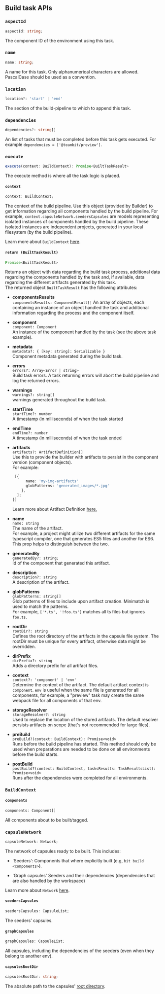 ## Build task APIs

### `aspectId`

```ts
aspectId: string;
```

The component ID of the environment using this task.

### `name`

```ts
name: string;
```

A name for this task. Only alphanumerical characters are allowed. PascalCase should be used as a convention.

### `location`

```ts
location?: 'start' | 'end'
```

The section of the build-pipeline to which to append this task.

### `dependencies`

```ts
dependencies?: string[]
```

An list of tasks that must be completed before this task gets executed.
For example `dependencies = ['@teambit/preview']`.

### `execute`

```ts
execute(context: BuildContext): Promise<BuiltTaskResult>
```

The execute method is where all the task logic is placed.

#### `context`

```ts
context: BuildContext;
```

The context of the build pipeline. Use this object (provided by Builder) to get information regarding all components handled by the build pipeline.
For example, `context.capsuleNetwork.seedersCapsules` are models representing isolated instances of components handled by the build pipeline. These isolated instances are independent projects, generated in your local filesystem (by the build pipeline).

Learn more about `BuildContext` [here](/dev-services/builder/implement-build-task#buildcontext).

#### `return (BuiltTaskResult)`

```ts
Promise<BuiltTaskResult>
```

Returns an object with data regarding the build task process, additional data regarding the components handled by the task and, if available, data regarding the different artifacts generated by this task.<br />
The returned object `BuiltTaskResult` has the following attributes:

- **componentsResults**  
  `componentsResults: ComponentResult[]`
  An array of objects, each containing an instance of an object handled the task and additional information regarding the process and the component itself.
- **component**  
  `component: Component`  
  An instance of the component handled by the task (see the above task example).

- **metadata**  
  `metadata?: { [key: string]: Serializable }`  
  Component metadata generated during the build task.

- **errors**  
  `errors?: Array<Error | string>`  
  Build task errors. A task returning errors will abort the build pipeline and log the returned errors.

- **warnings**  
  `warnings?: string[]`  
  warnings generated throughout the build task.

- **startTime**  
  `startTime?: number`  
  A timestamp (in milliseconds) of when the task started

- **endTime**  
  `endTime?: number`  
  A timestamp (in milliseconds) of when the task ended
- **artifacts**  
  `artifacts?: ArtifactDefinition[]`  
  Use this to provide the builder with artifacts to persist in the component version (component objects).  
  For example:

  ```ts
   [{
        name: 'my-img-artifacts'
        globPatterns: 'generated_images/*.jpg'
      },
    ];
  }]
  ```

  Learn more about Artifact Definition [here.](https://bit.dev/teambit/pipelines/builder/~code/artifact/artifact-definition.ts)

- **name**  
  `name: string`  
  The name of the artifact.  
  For example, a project might utilize two different artifacts for the same typescript compiler, one that generates ES5 files and another for ES6. This prop helps to distinguish between the two.
- **generatedBy**  
  `generatedBy?: string;`  
  Id of the component that generated this artifact.

- **description**  
  `description?: string`  
  A description of the artifact.

- **globPatterns**  
  `globPatterns: string[]`  
  Glob patterns of files to include upon artifact creation. Minimatch is used to match the patterns.  
  For example, `['*.ts', '!foo.ts']` matches all ts files but ignores `foo.ts`.

- **rootDir**  
  `rootDir?: string`  
  Defines the root directory of the artifacts in the capsule file system. The rootDir must be unique for every artifact, otherwise data might be overridden.

- **dirPrefix**  
  `dirPrefix?: string`  
  Adds a directory prefix for all artifact files.

- **context**  
  `context?: 'component' | 'env'`  
  Determine the context of the artifact. The default artifact context is `component`. `env` is useful when the same file is generated for all components, for example, a "preview" task may create the same webpack file for all components of that env.

- **storageResolver**  
  `storageResolver?: string`  
  Used to replace the location of the stored artifacts. The default resolver persists artifacts on scope (that's not recommended for large files).

- **preBuild**  
  `preBuild?(context: BuildContext): Promise<void>`  
  Runs before the build pipeline has started. This method should only be used when preparations are needed to be done on all environments before the build starts.

- **postBuild**  
  `postBuild?(context: BuildContext, tasksResults: TaskResultsList): Promise<void>`  
  Runs after the dependencies were completed for all environments.

### `BuildContext`

#### `components`

```ts
components: Component[]
```

All components about to be built/tagged.

### `capsuleNetwork`

```ts
capsuleNetwork: Network;
```

The network of capsules ready to be built. This includes:

- 'Seeders': Components that where explicitly built (e.g, `bit build <components>`).

- 'Graph capsules' Seeders and their dependencies (dependencies that are also handled by the workspace)

Learn more about `Network` [here](https://bit.dev/teambit/component/isolator/~code/network.ts).

#### `seedersCapsules`

```ts
seedersCapsules: CapsuleList;
```

The seeders' capsules.

#### `graphCapsules`

```ts
graphCapsules: CapsuleList;
```

All capsules, including the dependencies of the seeders (even when they belong to another env).

#### `capsulesRootDir`

```ts
capsulesRootDir: string;
```

The absolute path to the capsules' [root directory](capsule#capsule-directory-structure).
